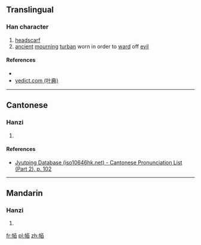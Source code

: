 ==Translingual==

===Han character===
{{Han char|rn=50|rad=巾|as=06|sn=9|four=|canj=中月一日 (LBMA)|ids=⿰[[巾]][[百]]}}

# [[headscarf]]
# [[ancient]] [[mourn]]ing [[turban]] worn in order to [[ward]] off [[evil]]

====References====
* {{Han ref|kx=0330.180|dkj=08867|dj=0636.080|hdz=10736.110|uh=5E1E|ud=24094}}
*[http://yedict.com/htm/5E/5E1E.htm yedict.com (叶典)]

----

==Cantonese==

===Hanzi===
{{yue-hanzi|jyut=[[mak6]]|y=mak6}}

# {{defn|lang=yue|sort=巾06}}

====References====
* [http://www.iso10646hk.net/jp/document/download.jsp Jyutping Database (iso10646hk.net) - Cantonese Pronunciation List (Part 2), p. 102]

----

==Mandarin==

===Hanzi===
{{cmn-hanzi|pin=[[mò]] ([[mo4]])|wg=mo<sup>4</sup>}}

# {{defn|lang=cmn|sort=巾06}}

[[fr:帞]]
[[pl:帞]]
[[zh:帞]]
